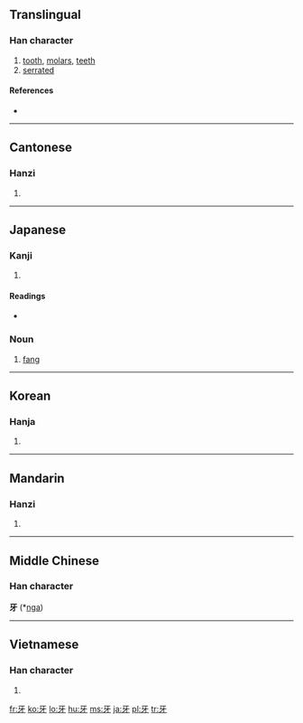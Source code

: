 ==Translingual==

===Han character===
{{Han char|rn=92|rad=牙|as=00|sn=4|four=1024<sub>0</sub>|canj=一女木竹 (MVDH)}}

# [[tooth]], [[molars]], [[teeth]]
# [[serrated]]

====References====
* {{Han ref|kx=0695.030|dkj=19909|dj=1108.060|hdz=21419.080|uh=7259|ud=29273|bh=A4FA|bd=42234}}

----

==Cantonese==

===Hanzi===
{{yue-hanzi|jyut=ngaa4|y=nga4}}

# {{defn|Cantonese}}

----

==Japanese==

===Kanji===
{{ja-kanji|grade=|rs=牙00}}

# {{defn|Japanese}}

====Readings====
* {{ja-readings|on=[[が]] (ga), [[げ]] (ge)|kun=[[きば]] (kiba), [[は]] (ha)}}

===Noun===
{{ja-noun|k|hira=きば|rom=kiba}}

# [[fang]]

----

==Korean==

===Hanja===
{{ko-hanja|hangeul=아|eumhun=|rv=a|mr=a|y=a}}

# {{defn|Korean}}

----

==Mandarin==

===Hanzi===
{{cmn-hanzi|pin=[[yá]] ([[ya2]])|wg=ya<sup>2</sup>}}

# {{defn|Mandarin}}

----

==Middle Chinese==
===Han character===
'''牙''' (*[[nga]])<!--note: asterisk indicates that this character appears more than four times in the Tang Dynasty corpus of literature-->

----

==Vietnamese==

===Han character===
{{vi-hantu|nha}}

# {{defn|Vietnamese}}

[[fr:牙]]
[[ko:牙]]
[[lo:牙]]
[[hu:牙]]
[[ms:牙]]
[[ja:牙]]
[[pl:牙]]
[[tr:牙]]